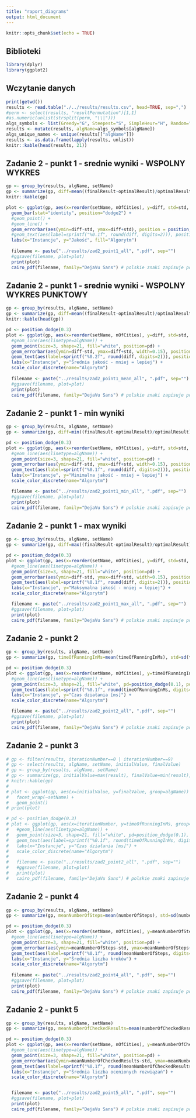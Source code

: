 ---
title: "raport_diagrams"
output: html_document
---

```{r setup, include=FALSE}
knitr::opts_chunk$set(echo = TRUE)
```

## Biblioteki
```{r libraries}
library(dplyr)
library(ggplot2)
```

## Wczytanie danych
```{r load_data}
print(getwd())
results <- read.table("./../results/results.csv", head=TRUE, sep=",")
#perm <- select(results, "resultPermutation")[1,1]
#as.numeric(unlist(strsplit(perm, "\\|")))
algs_symbols <- list(Greedy="G", Steepest="S", SimpleHeur="H", Random="R", RandomWalker="RW")
results <- mutate(results, algName=algs_symbols[algName])
algs_unique_names <- unique(results[["algName"]])
results <- as.data.frame(lapply(results, unlist))
knitr::kable(head(results, 21))
```

## Zadanie 2 - punkt 1 - srednie wyniki - WSPOLNY WYKRES
```{r test}
gp <- group_by(results, algName, setName)
gp <- summarize(gp, diff=mean((finalResult-optimalResult)/optimalResult), std=sd((finalResult-optimalResult)/optimalResult), nOfCities=mean(nOfCities))
knitr::kable(gp)

plot <- ggplot(gp, aes(x=reorder(setName, nOfCities), y=diff, std=std, group=algName, fill=factor(algName))) +
  geom_bar(stat="identity", position="dodge2") +
  #geom_point() +
  #geom_line() +
  geom_errorbar(aes(ymin=diff-std, ymax=diff+std), position = position_dodge(1), width=0.1) +
  #geom_text(aes(label=sprintf("%0.1f", round(diff, digits=2))), position=position_dodge(width=0.9), vjust=-0.25) +
  labs(x="Instancje", y="Jakość", fill="Algorytm")
  
  filename <- paste("../results/zad2_point1_all", ".pdf", sep="")
  #ggsave(filename, plot=plot)
  print(plot)
  cairo_pdf(filename, family="DejaVu Sans") # polskie znaki zapisuje poprawnie
```

## Zadanie 2 - punkt 1 - srednie wyniki - WSPOLNY WYKRES PUNKTOWY
```{r zad2_point1_mean_all}
gp <- group_by(results, algName, setName)
gp <- summarize(gp, diff=mean((finalResult-optimalResult)/optimalResult), std=sd((finalResult-optimalResult)/optimalResult), nOfCities=mean(nOfCities))
knitr::kable(head(gp))

pd <- position_dodge(0.3)
plot <- ggplot(gp, aes(x=reorder(setName, nOfCities), y=diff, std=std, group=algName, colour=algName)) +
  #geom_line(aes(linetype=algName)) +
  geom_point(size=3, shape=21, fill="white", position=pd) +
  geom_errorbar(aes(ymin=diff-std, ymax=diff+std, width=0.15), position=pd) +
  geom_text(aes(label=sprintf("%0.2f", round(diff, digits=2))), position=position_dodge(width=0.9), vjust=-0.25, size=3) +
  labs(x="Instancje", y="Średnia jakość - mniej = lepiej") +
  scale_color_discrete(name="Algorytm")
  
  filename <- paste("../results/zad2_point1_mean_all", ".pdf", sep="")
  #ggsave(filename, plot=plot)
  print(plot)
  cairo_pdf(filename, family="DejaVu Sans") # polskie znaki zapisuje poprawnie
```

## Zadanie 2 - punkt 1 - min wyniki
```{r zad2_point1_min_all}
gp <- group_by(results, algName, setName)
gp <- summarize(gp, diff=min((finalResult-optimalResult)/optimalResult), std=sd((finalResult-optimalResult)/optimalResult), nOfCities=mean(nOfCities))

pd <- position_dodge(0.3)
plot <- ggplot(gp, aes(x=reorder(setName, nOfCities), y=diff, std=std, group=algName, colour=algName)) +
  #geom_line(aes(linetype=algName)) +
  geom_point(size=3, shape=21, fill="white", position=pd) +
  geom_errorbar(aes(ymin=diff-std, ymax=diff+std, width=0.15), position=pd) +
  geom_text(aes(label=sprintf("%0.1f", round(diff, digits=2))), position=position_dodge(width=0.9), vjust=-0.25, size=3) +
  labs(x="Instancje", y="Minimalna jakość - mniej = lepiej") +
  scale_color_discrete(name="Algorytm")

  filename <- paste("../results/zad2_point1_min_all", ".pdf", sep="")
  #ggsave(filename, plot=plot)
  print(plot)
  cairo_pdf(filename, family="DejaVu Sans") # polskie znaki zapisuje poprawnie

```

## Zadanie 2 - punkt 1 - max wyniki
```{r zad2_point1_max_all}
gp <- group_by(results, algName, setName)
gp <- summarize(gp, diff=max((finalResult-optimalResult)/optimalResult), std=sd((finalResult-optimalResult)/optimalResult), nOfCities=mean(nOfCities))

pd <- position_dodge(0.3)
plot <- ggplot(gp, aes(x=reorder(setName, nOfCities), y=diff, std=std, group=algName, colour=algName)) +
  #geom_line(aes(linetype=algName)) +
  geom_point(size=3, shape=21, fill="white", position=pd) +
  geom_errorbar(aes(ymin=diff-std, ymax=diff+std, width=0.15), position=pd) +
  geom_text(aes(label=sprintf("%0.1f", round(diff, digits=2))), position=position_dodge(width=0.9), vjust=-0.25, size=3) +
  labs(x="Instancje", y="Maksymalna jakość - mniej = lepiej") +
  scale_color_discrete(name="Algorytm")

  filename <- paste("../results/zad2_point1_max_all", ".pdf", sep="")
  #ggsave(filename, plot=plot)
  print(plot)
  cairo_pdf(filename, family="DejaVu Sans") # polskie znaki zapisuje poprawnie

```


## Zadanie 2 - punkt 2
```{r zad2_point2_all}
gp <- group_by(results, algName, setName)
gp <- summarize(gp, timeOfRunningInMs=mean(timeOfRunningInMs), std=sd(timeOfRunningInMs), nOfCities=mean(nOfCities))

pd <- position_dodge(0.3)
plot <- ggplot(gp, aes(x=reorder(setName, nOfCities), y=timeOfRunningInMs, group=algName, colour=algName)) +
  #geom_line(aes(linetype=algName)) +
  geom_point(size=3, shape=21, fill="white", pd=position_dodge(0.1), position=pd) +
  geom_text(aes(label=sprintf("%0.1f", round(timeOfRunningInMs, digits=2))), position=position_dodge(width=0.9), vjust=-0.25, size=3) +
  labs(x="Instancje", y="Czas działania [ms]") +
  scale_color_discrete(name="Algorytm")

  filename <- paste("../results/zad2_point2_all", ".pdf", sep="")
  #ggsave(filename, plot=plot)
  print(plot)
  cairo_pdf(filename, family="DejaVu Sans") # polskie znaki zapisuje poprawnie

```


## Zadanie 2 - punkt 3
```{r zad2_point3_all}
# gp <- filter(results, iterationNumber==0 | iterationNumber==9)
# gp <- select(results, algName, setName, initialValue, finalValue)
# gp <- group_by(results, algName, setName)
# gp <- summarize(gp, initialValue=max(result), finalValue=min(result), nOfCities=mean(nOfCities))
# knitr::kable(gp)
# 
# plot <- ggplot(gp, aes(x=initialValue, y=finalValue, group=algName)) +
#   facet_wrap(~setName) +
#   geom_point()
# print(plot)

# pd <- position_dodge(0.3)
# plot <- ggplot(gp, aes(x=iterationNumber, y=timeOfRunningInMs, group=algName, colour=algName)) +
#   #geom_line(aes(linetype=algName)) +
#   geom_point(size=3, shape=21, fill="white", pd=position_dodge(0.1), position=pd) +
#   geom_text(aes(label=sprintf("%0.1f", round(timeOfRunningInMs, digits=2))), position=position_dodge(width=0.9), vjust=-0.25, size=3) +
#   labs(x="Instancje", y="Czas działania [ms]") +
#   scale_color_discrete(name="Algorytm")
# 
#   filename <- paste("../results/zad2_point2_all", ".pdf", sep="")
#   #ggsave(filename, plot=plot)
#   print(plot)
#   cairo_pdf(filename, family="DejaVu Sans") # polskie znaki zapisuje poprawnie

```

## Zadanie 2 - punkt 4
```{r zad2_point4}
gp <- group_by(results, algName, setName)
gp <- summarize(gp, meanNumberOfSteps=mean(numberOfSteps), std=sd(numberOfSteps), nOfCities=mean(nOfCities))

pd <- position_dodge(0.3)
plot <- ggplot(gp, aes(x=reorder(setName, nOfCities), y=meanNumberOfSteps, group=algName, colour=algName)) +
  #geom_line(aes(linetype=algName)) +
  geom_point(size=3, shape=21, fill="white", position=pd) +
  geom_errorbar(aes(ymin=meanNumberOfSteps-std, ymax=meanNumberOfSteps+std, width=0.15), position=pd) +
  geom_text(aes(label=sprintf("%0.1f", round(meanNumberOfSteps, digits=2))), position=position_dodge(width=0.9), vjust=-0.25, size=3) +
  labs(x="Instancje", y="Średnia liczba kroków") +
  scale_color_discrete(name="Algorytm")
  
  filename <- paste("../results/zad2_point4_all", ".pdf", sep="")
  #ggsave(filename, plot=plot)
  print(plot)
  cairo_pdf(filename, family="DejaVu Sans") # polskie znaki zapisuje poprawnie

```


## Zadanie 2 - punkt 5
```{r zad2_point5}
gp <- group_by(results, algName, setName)
gp <- summarize(gp, meanNumberOfCheckedResults=mean(numberOfCheckedResults), std=sd(numberOfCheckedResults), nOfCities=mean(nOfCities))

pd <- position_dodge(0.3)
plot <- ggplot(gp, aes(x=reorder(setName, nOfCities), y=meanNumberOfCheckedResults, group=algName, colour=algName)) +
  #geom_line(aes(linetype=algName)) +
  geom_point(size=3, shape=21, fill="white", position=pd) +
  geom_errorbar(aes(ymin=meanNumberOfCheckedResults-std, ymax=meanNumberOfCheckedResults+std, width=0.15), position=pd) +
  geom_text(aes(label=sprintf("%0.1f", round(meanNumberOfCheckedResults, digits=2))), position=position_dodge(width=0.9), vjust=-0.25, size=3) +
  labs(x="Instancje", y="Średnia liczba ocenionych rozwiązań") +
  scale_color_discrete(name="Algorytm")


  filename <- paste("../results/zad2_point5_all", ".pdf", sep="")
  #ggsave(filename, plot=plot)
  print(plot)
  cairo_pdf(filename, family="DejaVu Sans") # polskie znaki zapisuje poprawnie
```